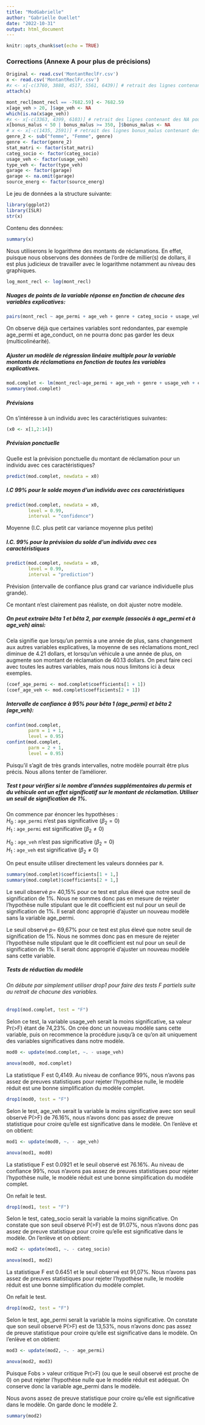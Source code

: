 ```yaml
---
title: "ModGabrielle"
author: "Gabrielle Ouellet"
date: "2022-10-31"
output: html_document
---
```


```r
knitr::opts_chunk$set(echo = TRUE)
```

### Corrections (Annexe A pour plus de précisions)
```r
Original <- read.csv('MontantReclFr.csv')
x <- read.csv('MontantReclFr.csv')
#x <- x[-c(3760, 3888, 4517, 5561, 6439)] # retrait des lignes contenant des valeurs NA pour age_conduct
attach(x)

mont_recl[mont_recl == -7682.59] <- 7682.59
x[age_veh > 20, ]$age_veh <- NA
which(is.na(x$age_veh))
#x <- x[-c(3363, 4399, 6103)] # retrait des lignes contenant des NA pour age_veh
x[bonus_malus < 50 | bonus_malus >= 350, ]$bonus_malus <- NA
# x <- x[-c(1435, 2591)] # retrait des lignes bonus_malus contenant des NA
genre_2 <- sub("femme", "Femme", genre)
genre <- factor(genre_2)
stat_matri <- factor(stat_matri)
categ_socio <- factor(categ_socio)
usage_veh <- factor(usage_veh)
type_veh <- factor(type_veh)
garage <- factor(garage)
garage <- na.omit(garage)
source_energ <- factor(source_energ)
```
Le jeu de données a la structure suivante:
```r
library(ggplot2)
library(ISLR)
str(x)
```
Contenu des données:
```r
summary(x)
```

Nous utiliserons le logarithme des montants de réclamations. En effet, puisque nous observons des données de l'ordre de millier(s) de dollars, il est plus judicieux de travailler avec le logarithme notamment au niveau des graphiques.
```r
log_mont_recl <- log(mont_recl)
```

##### Nuages de points de la variable réponse en fonction de chacune des variables explicatives:
```r
pairs(mont_recl ~ age_permi + age_veh + genre + categ_socio + usage_veh + age_conduct + type_veh + bonus_malus + source_energ + valeur_veh)
```

On observe déjà que certaines variables sont redondantes, par exemple age_permi et age_conduct, on ne pourra donc pas garder les deux (multicolinéarité).

##### Ajuster un modèle de régression linéaire multiple pour la variable montants de réclamations en fonction de toutes les variables explicatives.
```r
mod.complet <- lm(mont_recl~age_permi + age_veh + genre + usage_veh + categ_socio + age_conduct + type_veh + bonus_malus + source_energ + valeur_veh)
summary(mod.complet)
```

##### Prévisions
On s'intéresse à un individu avec les caractéristiques suivantes:
```r
(x0 <- x[1,2:14])
```

##### Prévision ponctuelle
Quelle est la prévision ponctuelle du montant de réclamation pour un individu avec ces caractéristiques?
```r
predict(mod.complet, newdata = x0)
```


##### I.C 99% pour le solde moyen d’un individu avec ces caractéristiques

```r
predict(mod.complet, newdata = x0,
        level = 0.99,
        interval = "confidence")
```

Moyenne (I.C. plus petit car variance moyenne plus petite)


##### I.C. 99% pour la prévision du solde d’un individu avec ces caractéristiques
```r
predict(mod.complet, newdata = x0,
        level = 0.99,
        interval = "prediction")
```

Prévision (intervalle de confiance plus grand car variance individuelle plus grande).

Ce montant n'est clairement pas réaliste, on doit ajuster notre modèle.


##### On peut extraire bêta 1 et bêta 2, par exemple (associés à age_permi et à age_veh) ainsi:
Cela signifie que lorsqu’un permis a une année de plus, sans changement aux autres variables explicatives, la moyenne de ses réclamations mont_recl diminue de 4.21 dollars, et lorsqu'un véhicule a une année de plus, on augmente son montant de réclamation de 40.13 dollars. On peut faire ceci avec toutes les autres variables, mais nous nous limitons ici à deux exemples.
```r
(coef_age_permi <- mod.complet$coefficients[1 + 1])
(coef_age_veh <- mod.complet$coefficients[2 + 1])
```

##### Intervalle de confiance à 95% pour bêta 1 (age_permi) et bêta 2 (age_veh):
```r
confint(mod.complet, 
        parm = 1 + 1,
        level = 0.95)
confint(mod.complet, 
        parm = 2 + 1,
        level = 0.95)
```

Puisqu'il s'agit de très grands intervalles, notre modèle pourrait être plus précis. Nous allons tenter de l'améliorer.


##### Test t pour vérifier si le nombre d'années supplémentaires du permis et du véhicule ont un effet significatif sur le montant de réclamation. Utiliser un seuil de signification de 1%.

On commence par énoncer les hypothèses : <br/>
$H_0$ : `age_permi` n'est pas significative $(\beta_{2} = 0)$ <br/>
$H_1$ : `age_permi` est significative $(\beta_{2} \ne 0)$ <br/>

$H_0$ : `age_veh` n'est pas significative $(\beta_{2} = 0)$ <br/>
$H_1$ : `age_veh` est significative $(\beta_{2} \ne 0)$ <br/>

On peut ensuite utiliser directement les valeurs données par `R`.

```r
summary(mod.complet)$coefficients[1 + 1,]
summary(mod.complet)$coefficients[2 + 1,]
```

Le seuil observé $p=$ 40,15\% pour ce test est plus élevé que notre seuil de signification de 1\%. Nous ne sommes donc pas en mesure de rejeter l'hypothèse nulle stipulant que le dit coefficient est nul pour un seuil de signification de 1\%. Il serait donc approprié d'ajuster un nouveau modèle sans la variable age_permi.

Le seuil observé $p=$ 69,67\% pour ce test est plus élevé que notre seuil de signification de 1\%. Nous ne sommes donc pas en mesure de rejeter l'hypothèse nulle stipulant que le dit coefficient est nul pour un seuil de signification de 1\%. Il serait donc approprié d'ajuster un nouveau modèle sans cette variable.


##### Tests de réduction du modèle
###### On débute par simplement utiliser drop1 pour faire des tests F partiels suite au retrait de chacune des variables.

```r
drop1(mod.complet, test = "F")
```

Selon ce test, la variable usage_veh serait la moins significative, sa valeur Pr(>F) étant de 74,23%. On crée donc un nouveau modèle sans cette variable, puis on recommence la procédure jusqu'à ce qu'on ait uniquement des variables significatives dans notre modèle.

```r
mod0 <- update(mod.complet, ~. - usage_veh)
```

```r
anova(mod0, mod.complet)
```
La statistique F est 0,4149.
Au niveau de confiance 99%, nous n’avons pas assez de preuves statistiques pour rejeter l’hypothèse nulle, le modèle réduit est une bonne simplification du modèle complet.


```r
drop1(mod0, test = "F")
```

Selon le test, age_veh serait la variable la moins significative avec son seuil observé P(>F) de 76.16%, nous n’avons donc pas assez de preuve statistique pour croire qu'elle est significative dans le modèle. On l'enlève et on obtient:

```r
mod1 <- update(mod0, ~. - age_veh)
```

```r
anova(mod1, mod0)
```
La statistique F est 0.0921 et le seuil observé est 76.16%.
Au niveau de confiance 99%, nous n’avons pas assez de preuves statistiques pour rejeter l’hypothèse nulle, le modèle réduit est une bonne simplification du modèle complet.

On refait le test.
```r
drop1(mod1, test = "F")
```

Selon le test, categ_socio serait la variable la moins significative. On constate que son seuil observé P(>F) est de 91.07%, nous n’avons donc pas assez de preuve statistique pour croire qu'elle est significative dans le modèle. On l'enlève et on obtient:

```r
mod2 <- update(mod1, ~. - categ_socio)
```


```r
anova(mod1, mod2)
```
La statistique F est 0.6451 et le seuil observé est 91,07%.
Nous n’avons pas assez de preuves statistiques pour rejeter l’hypothèse nulle, le modèle réduit est une bonne simplification du modèle complet.

On refait le test.
```r
drop1(mod2, test = "F")
```

Selon le test, age_permi serait la variable la moins significative. On constate que son seuil observé P(>F) est de 13,53%, nous n’avons donc pas assez de preuve statistique pour croire qu'elle est significative dans le modèle. On l'enlève et on obtient:

```r
mod3 <- update(mod2, ~. - age_permi)
```


```r
anova(mod2, mod3)
```

Puisque Fobs > valeur critique Pr(>F) (ou que le seuil observé est proche de 0) on peut rejeter l’hypothèse nulle que le modèle réduit est adéquat. On conserve donc la variable age_permi dans le modèle.


Nous avons assez de preuve statistique pour croire qu'elle est significative dans le modèle. On garde donc le modèle 2.
```r
summary(mod2)
```


